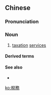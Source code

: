 {{also|税务}}
==Chinese==
{{zh-forms|s=税务}}

===Pronunciation===
{{zh-pron
|m=shuìwù
|c=seoi3 mou6
|mn=qz:sèr-bū/tp,xm,zz:sè-bū/kh,xm,zz:sòe-bū
|cat=n
}}

===Noun===
{{zh-noun}}

# [[taxation]] [[service]]s
#: {{zh-x|國家 稅務 總局|the State Administration of '''Taxation''' (of the People's Republic of China)}}

====Derived terms====
{{zh-der|稅務局}}

====See also====
* {{zh-l|稅收}}

[[ko:稅務]]